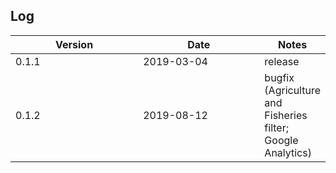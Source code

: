 ## Log



| Version         | Date           | Notes |
|-----------------|----------------|-------|
| 0.1.1           | 2019-03-04     | release      |
| 0.1.2           | 2019-08-12     | bugfix  (Agriculture and Fisheries filter; Google Analytics) |

